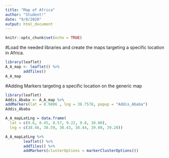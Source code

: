 ```yaml
---
title: "Map of Africa"
author: "Student!"
date: "9/8/2020"
output: html_document
---
```


```r
knitr::opts_chunk$set(echo = TRUE)
```

#Load the needed libraries and create the maps targeting a specific location in Africa.

```r
library(leaflet)
A_A_map <- leaflet() %>%
        addTiles()
A_A_map
```


#Adding Markers targeting a specific location on the generic map

```r
library(leaflet)
Addis_Ababa <- A_A_map %>%
addMarkers(lat = 8.9806 , lng = 38.7578, popup = "Addis_Ababa")
Addis_Ababa
```



```r
A_A_mapLatLng = data.frame(
  lat = c(9.6, 8.45, 8.57, 9.22, 9.8, 10.00),
  lng = c(38.46, 38.59, 38.43, 38.44, 39.00, 39.20))

A_A_mapLatLng %>%
        leaflet() %>%
        addTiles() %>%
        addMarkers(clusterOptions = markerClusterOptions())
````
